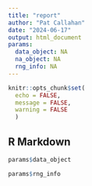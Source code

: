 ```yaml
---
title: "report"
author: "Pat Callahan"
date: "2024-06-17"
output: html_document
params:
  data_object: NA
  na_object: NA
  rng_info: NA
---
```


```r
knitr::opts_chunk$set(
  echo = FALSE,
  message = FALSE,
  warning = FALSE
  )
```

## R Markdown

```r
params$data_object
```


```r
params$rng_info
```


